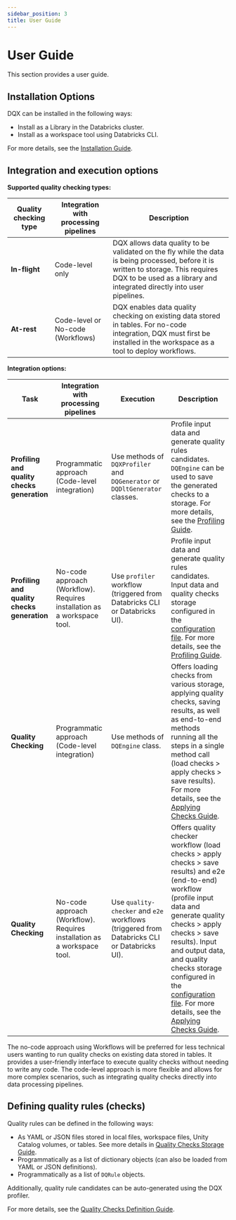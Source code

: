 ```yaml
---
sidebar_position: 3
title: User Guide
---
```


# User Guide

This section provides a user guide.

## Installation Options

DQX can be installed in the following ways:
* Install as a Library in the Databricks cluster.
* Install as a workspace tool using Databricks CLI.

For more details, see the [Installation Guide](/docs/installation/).

## Integration and execution options

**Supported quality checking types:**

| Quality checking type | Integration with processing pipelines | Description                                                                                                                                                                                                    |
|---------------------- | ------------------------------------- | -------------------------------------------------------------------------------------------------------------------------------------------------------------------------------------------------------------- |
| **In-flight**         | Code-level only                       | DQX allows data quality to be validated on the fly while the data is being processed, before it is written to storage. This requires DQX to be used as a library and integrated directly into user pipelines.  |
| **At-rest**           | Code-level or No-code (Workflows)     | DQX enables data quality checking on existing data stored in tables. For no-code integration, DQX must first be installed in the workspace as a tool to deploy workflows.                                      |

**Integration options:**

| Task                                        | Integration with processing pipelines                                   | Execution                                                                                   | Description                                                                                                                                                                                                                                                                                                                                                                                                                                  |
|-------------------------------------------- | ----------------------------------------------------------------------- | ------------------------------------------------------------------------------------------- | -------------------------------------------------------------------------------------------------------------------------------------------------------------------------------------------------------------------------------------------------------------------------------------------------------------------------------------------------------------------------------------------------------------------------------------------- |
| **Profiling and quality checks generation** | Programmatic approach (Code-level integration)                          | Use methods of `DQXProfiler` and `DQGenerator` or `DQDltGenerator` classes.                 | Profile input data and generate quality rules candidates. `DQEngine` can be used to save the generated checks to a storage. For more details, see the [Profiling Guide](/docs/guide/data_profiling/#programmatic-approach).                                                                                                                                                                                                                  |
| **Profiling and quality checks generation** | No-code approach (Workflow). Requires installation as a workspace tool. | Use `profiler` workflow (triggered from Databricks CLI or Databricks UI).                   | Profile input data and generate quality rules candidates. Input data and quality checks storage configured in the [configuration file](/docs/installation/#configuration-file). For more details, see the [Profiling Guide](/docs/guide/data_profiling/#no-code-approach-profiler-workflow).                                                                                                                                                 |
| **Quality Checking**                        | Programmatic approach (Code-level integration)                          | Use methods of `DQEngine` class.                                                            | Offers loading checks from various storage, applying quality checks, saving results, as well as end-to-end methods running all the steps in a single method call (load checks > apply checks > save results). For more details, see the [Applying Checks Guide](/docs/guide/quality_checks_apply/).                                                                                                                                          |
| **Quality Checking**                        | No-code approach (Workflow). Requires installation as a workspace tool. | Use `quality-checker` and `e2e` workflows (triggered from Databricks CLI or Databricks UI). | Offers quality checker workflow (load checks > apply checks > save results) and e2e (end-to-end) workflow (profile input data and generate quality checks > apply checks > save results). Input and output data, and quality checks storage configured in the [configuration file](/docs/installation/#configuration-file). For more details, see the [Applying Checks Guide](/docs/guide/quality_checks_apply/#no-code-approach-workflows). |

The no-code approach using Workflows will be preferred for less technical users wanting to run quality checks on existing data stored in tables. It provides a user-friendly interface to execute quality checks without needing to write any code.
The code-level approach is more flexible and allows for more complex scenarios, such as integrating quality checks directly into data processing pipelines.

## Defining quality rules (checks)

Quality rules can be defined in the following ways:
- As YAML or JSON files stored in local files, workspace files, Unity Catalog volumes, or tables. See more details in [Quality Checks Storage Guide](/docs/guide/quality_checks_storage).
- Programmatically as a list of dictionary objects (can also be loaded from YAML or JSON definitions).
- Programmatically as a list of `DQRule` objects.

Additionally, quality rule candidates can be auto-generated using the DQX profiler.

For more details, see the [Quality Checks Definition Guide](/docs/guide/quality_checks_definition).